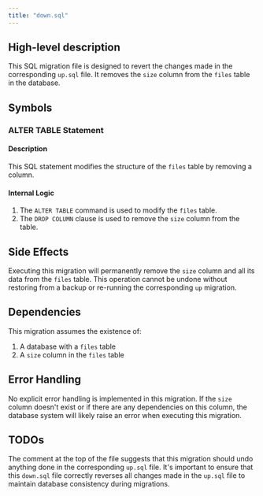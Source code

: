 ```yaml
---
title: "down.sql"
---
```


## High-level description
This SQL migration file is designed to revert the changes made in the corresponding `up.sql` file. It removes the `size` column from the `files` table in the database.

## Symbols

### ALTER TABLE Statement
#### Description
This SQL statement modifies the structure of the `files` table by removing a column.

#### Internal Logic
1. The `ALTER TABLE` command is used to modify the `files` table.
2. The `DROP COLUMN` clause is used to remove the `size` column from the table.

## Side Effects
Executing this migration will permanently remove the `size` column and all its data from the `files` table. This operation cannot be undone without restoring from a backup or re-running the corresponding `up` migration.

## Dependencies
This migration assumes the existence of:
1. A database with a `files` table
2. A `size` column in the `files` table

## Error Handling
No explicit error handling is implemented in this migration. If the `size` column doesn't exist or if there are any dependencies on this column, the database system will likely raise an error when executing this migration.

## TODOs
The comment at the top of the file suggests that this migration should undo anything done in the corresponding `up.sql` file. It's important to ensure that this `down.sql` file correctly reverses all changes made in the `up.sql` file to maintain database consistency during migrations.